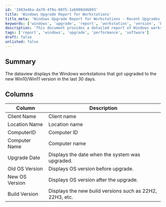 ```yaml
---
id: '1983e46a-da70-4f9a-88f5-1ab908d46893'
title: 'Windows Upgrade Report for Workstations'
title_meta: 'Windows Upgrade Report for Workstations - Recent Upgrades Overview'
keywords: ['windows', 'upgrade', 'report', 'workstation', 'version', 'build']
description: 'This document provides a detailed report of Windows workstations that have been upgraded to the new Win10/Win11 version within the last 30 days. It includes essential information such as client names, locations, computer IDs, upgrade dates, and the old and new OS versions.'
tags: ['report', 'windows', 'upgrade', 'performance', 'software']
draft: false
unlisted: false
---
```

## Summary

The dataview displays the Windows workstations that got upgraded to the new Win10/Win11 version in the last 30 days.

## Columns

| Column            | Description                                      |
|-------------------|--------------------------------------------------|
| Client Name       | Client name                                      |
| Location Name     | Location name                                    |
| ComputerID        | Computer ID                                      |
| Computer Name     | Computer name                                    |
| Upgrade Date      | Displays the date when the system was upgraded.  |
| Old OS Version    | Displays OS version before upgrade.              |
| New OS Version    | Displays OS version after the upgrade.           |
| Build Version     | Displays the new build versions such as 22H2, 22H3, etc. |













